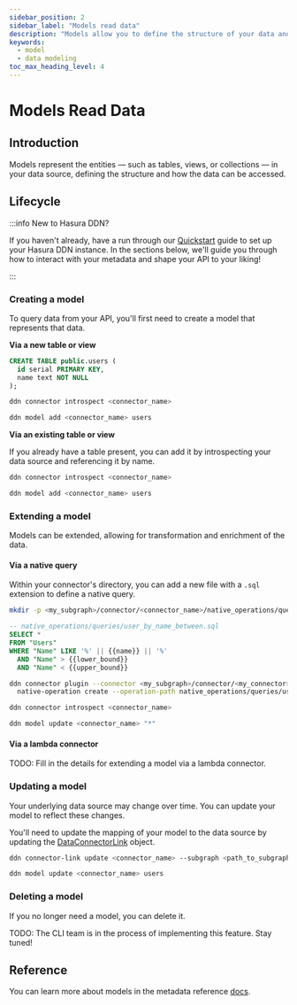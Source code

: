 ```yaml
---
sidebar_position: 2
sidebar_label: "Models read data"
description: "Models allow you to define the structure of your data and how it can be queried."
keywords:
  - model
  - data modeling
toc_max_heading_level: 4
---
```



# Models Read Data

## Introduction

Models represent the entities — such as tables, views, or collections — in your data source, defining the structure and
how the data can be accessed.

## Lifecycle

:::info New to Hasura DDN?

If you haven't already, have a run through our [Quickstart](/getting-started/quickstart.mdx) guide to set up your Hasura
DDN instance. In the sections below, we'll guide you through how to interact with your metadata and shape your API to
your liking!

:::

### Creating a model

To query data from your API, you'll first need to create a model that represents that data.

<Tabs groupId="source-preference" className="api-tabs">
  <TabItem value="PostgreSQL" label="PostgreSQL">

**Via a new table or view**

```sql title="Create a new table or view in your PostgreSQL database:"
CREATE TABLE public.users (
  id serial PRIMARY KEY,
  name text NOT NULL
);
```

```bash title="Use the DDN CLI to introspect your PostgreSQL instance:"
ddn connector introspect <connector_name>
```

```bash title="Then, add your model:"
ddn model add <connector_name> users
```

**Via an existing table or view**

If you already have a table present, you can add it by introspecting your data source and referencing it by name.

```bash title="Use the DDN CLI to introspect your PostgreSQL instance:"
ddn connector introspect <connector_name>
```

```bash title="Then, add your model:"
ddn model add <connector_name> users
```

  </TabItem>
  <TabItem value="MongoDB" label="MongoDB"></TabItem>
  <TabItem value="ClickHouse" label="ClickHouse"></TabItem>
</Tabs>

### Extending a model

Models can be extended, allowing for transformation and enrichment of the data.

#### Via a native query

<Tabs groupId="source-preference" className="api-tabs">
  <TabItem value="PostgreSQL" label="PostgreSQL">

Within your connector's directory, you can add a new file with a `.sql` extension to define a native query.

```sh title="Create a new directory to store your native queries:"
mkdir -p <my_subgraph>/connector/<connector_name>/native_operations/queries/
```

```sql title="Create a new file in your connector's directory:"
-- native_operations/queries/user_by_name_between.sql
SELECT *
FROM "Users"
WHERE "Name" LIKE '%' || {{name}} || '%'
  AND "Name" > {{lower_bound}}
  AND "Name" < {{upper_bound}}
```

```sh title="Then, use the PostgreSQL connector's plugin to add the native query to your connector's configuration:"
ddn connector plugin --connector <my_subgraph>/connector/<my_connector>/connector.yaml -- \
  native-operation create --operation-path native_operations/queries/user_by_name_between.sql --kind query
```

```sh title="Introspect your PostgreSQL instance:"
ddn connector introspect <connector_name>
```

```sh title="Then, update your models:"
ddn model update <connector_name> "*"
```

  </TabItem>
  <TabItem value="MongoDB" label="MongoDB"></TabItem>
  <TabItem value="ClickHouse" label="ClickHouse"></TabItem>
</Tabs>

#### Via a lambda connector

<Tabs groupId="source-preference" className="api-tabs">
  <TabItem value="PostgreSQL" label="PostgreSQL">

TODO: Fill in the details for extending a model via a lambda connector.

  </TabItem>
  <TabItem value="MongoDB" label="MongoDB"></TabItem>
  <TabItem value="ClickHouse" label="ClickHouse"></TabItem>
</Tabs>

### Updating a model

Your underlying data source may change over time. You can update your model to reflect these changes.

You'll need to update the mapping of your model to the data source by updating the
[DataConnectorLink](/supergraph-modeling/data-connector-links.mdx) object.

<Tabs groupId="source-preference" className="api-tabs">
  <TabItem value="PostgreSQL" label="PostgreSQL">

```bash title="Update your DataConnectorLink:"
ddn connector-link update <connector_name> --subgraph <path_to_subgraph.yaml>
```

```bash title="Then, update your model:"
ddn model update <connector_name> users
```

  </TabItem>
  <TabItem value="MongoDB" label="MongoDB"></TabItem>
  <TabItem value="ClickHouse" label="ClickHouse"></TabItem>
</Tabs>

### Deleting a model

If you no longer need a model, you can delete it.

<Tabs groupId="source-preference" className="api-tabs">
  <TabItem value="PostgreSQL" label="PostgreSQL">
  
  TODO: The CLI team is in the process of implementing this feature. Stay tuned!

  </TabItem>
  <TabItem value="MongoDB" label="MongoDB"></TabItem>
  <TabItem value="ClickHouse" label="ClickHouse"></TabItem>
</Tabs>

## Reference

You can learn more about models in the metadata reference [docs](/supergraph-modeling/models.mdx).
